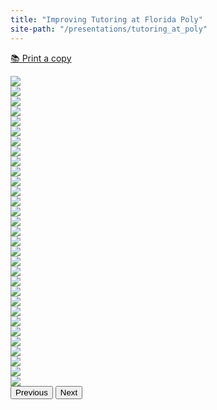 ```yaml
---
title: "Improving Tutoring at Florida Poly"
site-path: "/presentations/tutoring_at_poly"
---
```


[📚 Print a copy](../assets/tutoring_at_poly.pdf)

<div id="carouselExampleIndicators" class="carousel carousel-dark slide" data-bs-ride="carousel" data-bs-interval="false">
<div class="carousel-inner">
  <div class="carousel-item active">
  <img src="../assets/tutoring_at_poly/Slide1.png" class="d-block w-100">
  </div>
  <div class="carousel-item">
  <img src="../assets/tutoring_at_poly/Slide2.png" class="d-block w-100">
  </div>
  <div class="carousel-item">
  <img src="../assets/tutoring_at_poly/Slide3.png" class="d-block w-100">
  </div>
  <div class="carousel-item">
  <img src="../assets/tutoring_at_poly/Slide4.png" class="d-block w-100">
  </div>
  <div class="carousel-item">
  <img src="../assets/tutoring_at_poly/Slide5.png" class="d-block w-100">
  </div>
  <div class="carousel-item">
  <img src="../assets/tutoring_at_poly/Slide6.png" class="d-block w-100">
  </div>
  <div class="carousel-item">
  <img src="../assets/tutoring_at_poly/Slide7.png" class="d-block w-100">
  </div>
  <div class="carousel-item">
  <img src="../assets/tutoring_at_poly/Slide8.png" class="d-block w-100">
  </div>
  <div class="carousel-item">
  <img src="../assets/tutoring_at_poly/Slide9.png" class="d-block w-100">
  </div>
  <div class="carousel-item">
  <img src="../assets/tutoring_at_poly/Slide10.png" class="d-block w-100">
  </div>
  <div class="carousel-item">
  <img src="../assets/tutoring_at_poly/Slide11.png" class="d-block w-100">
  </div>
  <div class="carousel-item">
  <img src="../assets/tutoring_at_poly/Slide12.png" class="d-block w-100">
  </div>
  <div class="carousel-item">
  <img src="../assets/tutoring_at_poly/Slide13.png" class="d-block w-100">
  </div>
  <div class="carousel-item">
  <img src="../assets/tutoring_at_poly/Slide14.png" class="d-block w-100">
  </div>
  <div class="carousel-item">
  <img src="../assets/tutoring_at_poly/Slide15.png" class="d-block w-100">
  </div>
  <div class="carousel-item">
  <img src="../assets/tutoring_at_poly/Slide16.png" class="d-block w-100">
  </div>
  <div class="carousel-item">
  <img src="../assets/tutoring_at_poly/Slide17.png" class="d-block w-100">
  </div>
  <div class="carousel-item">
  <img src="../assets/tutoring_at_poly/Slide18.png" class="d-block w-100">
  </div>
  <div class="carousel-item">
  <img src="../assets/tutoring_at_poly/Slide19.png" class="d-block w-100">
  </div>
  <div class="carousel-item">
  <img src="../assets/tutoring_at_poly/Slide20.png" class="d-block w-100">
  </div>
  <div class="carousel-item">
  <img src="../assets/tutoring_at_poly/Slide21.png" class="d-block w-100">
  </div>
  <div class="carousel-item">
  <img src="../assets/tutoring_at_poly/Slide22.png" class="d-block w-100">
  </div>
  <div class="carousel-item">
  <img src="../assets/tutoring_at_poly/Slide23.png" class="d-block w-100">
  </div>
  <div class="carousel-item">
  <img src="../assets/tutoring_at_poly/Slide24.png" class="d-block w-100">
  </div>
  <div class="carousel-item">
  <img src="../assets/tutoring_at_poly/Slide25.png" class="d-block w-100">
  </div>
  <div class="carousel-item">
  <img src="../assets/tutoring_at_poly/Slide26.png" class="d-block w-100">
  </div>
  <div class="carousel-item">
  <img src="../assets/tutoring_at_poly/Slide27.png" class="d-block w-100">
  </div>
  <div class="carousel-item">
  <img src="../assets/tutoring_at_poly/Slide28.png" class="d-block w-100">
  </div>
  <div class="carousel-item">
  <img src="../assets/tutoring_at_poly/Slide29.png" class="d-block w-100">
  </div>
  <div class="carousel-item">
  <img src="../assets/tutoring_at_poly/Slide30.png" class="d-block w-100">
  </div>
  <div class="carousel-item">
  <img src="../assets/tutoring_at_poly/Slide31.png" class="d-block w-100">
  </div>
</div>
<button class="carousel-control-prev" type="button" data-bs-target="#carouselExampleIndicators" data-bs-slide="prev">
  <span class="carousel-control-prev-icon" aria-hidden="true"></span>
  <span class="visually-hidden">Previous</span>
</button>
<button class="carousel-control-next" type="button" data-bs-target="#carouselExampleIndicators" data-bs-slide="next">
  <span class="carousel-control-next-icon" aria-hidden="true"></span>
  <span class="visually-hidden">Next</span>
</button>
</div>
